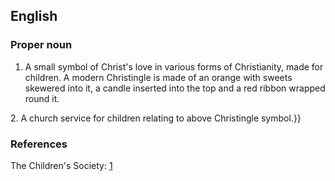 ==English==
{{wikipedia}}

===Proper noun===
{{en-proper noun}}

# A small symbol of Christ's love in various forms of Christianity, made for children.  A modern Christingle is made of an orange with sweets skewered into it, a candle inserted into the top and a red ribbon wrapped round it.

2.  A church service for children relating to above Christingle symbol.}}

===References===
The Children's Society: [http://www.childrenssociety.org.uk/what_you_can_do/fundraising_appeals/christingle/1369.html]